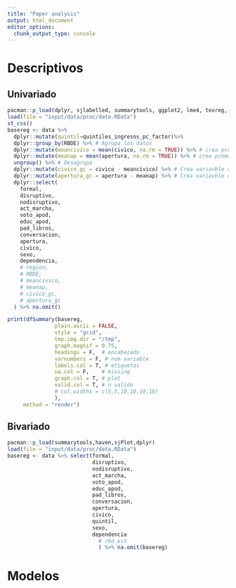 ```yaml
---
title: "Paper analysis"
output: html_document
editor_options: 
  chunk_output_type: console
---
```


# Descriptivos

## Univariado
```r
pacman::p_load(dplyr, sjlabelled, summarytools, ggplot2, lme4, texreg, lattice, stargazer, car)
load(file = "input/data/proc/data.RData")
st_css()
basereg <- data %>% 
  dplyr::mutate(quintil=quintiles_ingresos_pc_factor)%>%
  dplyr::group_by(RBDE) %>% # Agrupa los datos
  dplyr::mutate(meancivico = mean(civico, na.rm = TRUE)) %>% # crea promedio para cada escuela
  dplyr::mutate(meanap = mean(apertura, na.rm = TRUE)) %>% # crea promedio para cada escuela
  ungroup() %>% # Desagrupa
  dplyr::mutate(civico_gc = civico - meancivico) %>% # Crea variavble centrada al grupo (escuela)
  dplyr::mutate(apertura_gc = apertura - meanap) %>% # Crea variavble centrada al grupo (escuela)
  dplyr::select(
    formal,
    disruptivo,
    nodisruptivo,
    act_marcha,
    voto_apod,
    educ_apod,
    pad_libros,
    conversacion,
    apertura,
    civico,
    sexo,
    dependencia,
    # region,
    # RBDE,
    # meancivico,
    # meanap,
    # civico_gc,
    # apertura_gc
  ) %>% na.omit()

print(dfSummary(basereg,
               plain.ascii = FALSE,
               style = "grid",
               tmp.img.dir = "/tmp",
               graph.magnif = 0.75,
               headings = F,  # encabezado
               varnumbers = F, # num variable
               labels.col = T, # etiquetas
               na.col = F,    # missing
               graph.col = T, # plot
               valid.col = T, # n valido  
               # col.widths = c(5,5,10,10,10,10)
               ),
     method = "render")
```

## Bivariado
```r
pacman::p_load(summarytools,haven,sjPlot,dplyr)
load(file = "input/data/proc/data.RData")
basereg <- data %>% select(formal,
                           disruptivo,
                           nodisruptivo,
                           act_marcha,
                           voto_apod,
                           educ_apod,
                           pad_libros,
                           conversacion,
                           apertura,
                           civico,
                           quintil,
                           sexo,
                           dependencia
                             # rbd_est
                             ) %>% na.omit(basereg)
```



# Modelos